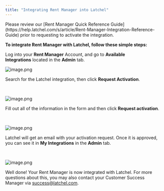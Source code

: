 ```yaml
---
title: "Integrating Rent Manager into Latchel"
---
```


<Note>
  Please review our [Rent Manager Quick Reference Guide](https://help.latchel.com/s/article/Rent-Manager-Integration-Reference-Guide) prior to requesting to activate the integration.
</Note>



**To integrate Rent Manager with Latchel, follow these simple steps:**

Log into your **Rent Manager** Account, and go to **Available Integrations** located in the **Admin** tab.
 

<Frame>
  <img src="/images/Screen-Shot-2020-06-24-at-11.webp" alt="image.png" />
</Frame>

Search for the Latchel integration, then click **Request Activation**.

 

<Frame>
  <img src="/images/Screen_Shot_2020_06_24_at_1_17_21_PM.webp" alt="image.png" />
</Frame>

Fill out all of the information in the form and then click **Request activation**.

 

<Frame>
  <img src="/images/Screen_Shot_2020_06_24_at_1_22_47_PM.webp" alt="image.png" />
</Frame>

Latchel will get an email with your activation request. Once it is approved, you can see it in **My Integrations** in the **Admin** tab.

 

<Frame>
  <img src="/images/Screen-Shot-2020-06-24-at-11-1.webp" alt="image.png" />
</Frame>

Well done! Your Rent Manager is now integrated with Latchel. For more questions about this, you may also contact your Customer Success Manager via [success@latchel.com](mailto:success@latchel.com).